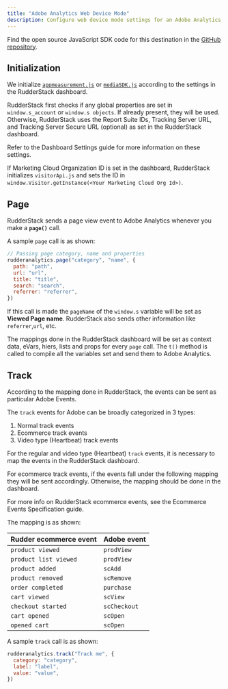```yaml
---
title: "Adobe Analytics Web Device Mode"
description: Configure web device mode settings for an Adobe Analytics destination.
---
```


<div class="infoBlock">
Find the open source JavaScript SDK code for this destination in the <a href="https://github.com/rudderlabs/rudder-sdk-js/tree/production/src/integrations/AdobeAnalytics">GitHub repository</a>.
</div>

## Initialization

We initialize [`appmeasurement.js`](https://cdn.rudderlabs.com/adobe-analytics-js/adobe-analytics-js.js) or [`mediaSDK.js`](https://cdn.rudderlabs.com/adobe-analytics-js/adobe-analytics-js-heartbeat.js) according to the settings in the RudderStack dashboard.

RudderStack first checks if any global properties are set in `window.s_account` or `window.s objects`. If already present, they will be used. Otherwise, RudderStack uses the Report Suite IDs, Tracking Server URL, and Tracking Server Secure URL \(optional\) as set in the RudderStack dashboard.

<div class="infoBlock">
Refer to the <Link to="/destinations/streaming-destinations/adobe-analytics/setting-up-adobe-analytics-in-rudderstack/#connection-settings">Dashboard Settings</Link> guide for more information on these settings.
</div>

If Marketing Cloud Organization ID is set in the dashboard, RudderStack initializes `visitorApi.js` and sets the ID in `window.Visitor.getInstance(<Your Marketing Cloud Org Id>)`.

## Page

RudderStack sends a page view event to Adobe Analytics whenever you make a **`page()`** call.

A sample `page` call is as shown:

```javascript
// Passing page category, name and properties
rudderanalytics.page("category", "name", {
  path: "path",
  url: "url",
  title: "title",
  search: "search",
  referrer: "referrer",
})
```

If this call is made the `pageName` of the `window.s` variable will be set as **Viewed Page name**. RudderStack also sends other information like `referrer`,`url`, etc.

<div class="infoBlock">
The mappings done in the RudderStack dashboard will be set as context data, eVars, hiers, lists and props for every <code class="inline-code">page</code> call. The <code class="inline-code">t()</code> method is called to compile all the variables set and send them to Adobe Analytics.
</div>

## Track

According to the mapping done in RudderStack, the events can be sent as particular Adobe Events.

The `track` events for Adobe can be broadly categorized in 3 types:

1. Normal track events
2. Ecommerce track events
3. Video type \(Heartbeat\) track events

<div class="infoBlock">
For the regular and video type (Heartbeat) <code class="inline-code">track</code> events, it is necessary to map the events in the RudderStack dashboard.
</div>

For ecommerce track events, if the events fall under the following mapping they will be sent accordingly. Otherwise, the mapping should be done in the dashboard.

<div class="infoBlock">
For more info on RudderStack ecommerce events, see the <Link to="/event-spec/ecommerce-events-spec/">Ecommerce Events Specification</Link> guide.
</div>

The mapping is as shown:

| Rudder ecommerce event | Adobe event  |
| :---------------------- | :----------- |
| `product viewed`        | `prodView`   |
| `product list viewed`   | `prodView`   |
| `product added`         | `scAdd`      |
| `product removed`       | `scRemove`   |
| `order completed`       | `purchase`   |
| `cart viewed`           | `scView`     |
| `checkout started`      | `scCheckout` |
| `cart opened`           | `scOpen`     |
| `opened cart`           | `scOpen`     |

A sample `track` call is as shown:

```javascript
rudderanalytics.track("Track me", {
  category: "category",
  label: "label",
  value: "value",
})
```


